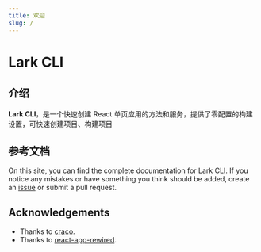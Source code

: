 ```yaml
---
title: 欢迎
slug: /
---
```


# Lark CLI

## 介绍

**Lark CLI**，是一个快速创建 React 单页应用的方法和服务，提供了零配置的构建设置，可快速创建项目、构建项目

## 参考文档

On this site, you can find the complete documentation for Lark CLI. If you notice any mistakes or have something you think should be added, create an [issue](https://github.com/lark-org/lark-cli/issues) or submit a pull request.

## Acknowledgements

- Thanks to [craco](https://github.com/dilanx/craco).
- Thanks to [react-app-rewired](https://github.com/timarney/react-app-rewired).
